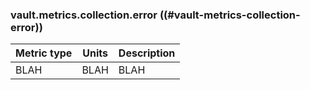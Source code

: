 ### vault.metrics.collection.error ((#vault-metrics-collection-error))

Metric type | Units | Description
----------- | ----- | -----------
BLAH     | BLAH    | BLAH